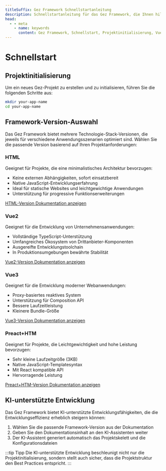 ```yaml
---
titleSuffix: Gez Framework Schnellstartanleitung
description: Schnellstartanleitung für das Gez Framework, die Ihnen hilft, ein Projekt von Grund auf aufzubauen, einschließlich Projektinitialisierung, Framework-Version-Auswahl und KI-unterstützter Entwicklung.
head:
  - - meta
    - name: keywords
      content: Gez Framework, Schnellstart, Projektinitialisierung, Vue-Entwicklung, HTML-Entwicklung, KI-Unterstützung
---
```


# Schnellstart

## Projektinitialisierung

Um ein neues Gez-Projekt zu erstellen und zu initialisieren, führen Sie die folgenden Schritte aus:

```bash
mkdir your-app-name
cd your-app-name
```

## Framework-Version-Auswahl

Das Gez Framework bietet mehrere Technologie-Stack-Versionen, die jeweils für verschiedene Anwendungsszenarien optimiert sind. Wählen Sie die passende Version basierend auf Ihren Projektanforderungen:

### HTML

Geeignet für Projekte, die eine minimalistisches Architektur bevorzugen:

- Keine externen Abhängigkeiten, sofort einsatzbereit
- Native JavaScript-Entwicklungserfahrung
- Ideal für statische Websites und leichtgewichtige Anwendungen
- Unterstützung für progressive Funktionserweiterungen

[HTML-Version Dokumentation anzeigen](../frameworks/html.md)

### Vue2

Geeignet für die Entwicklung von Unternehmensanwendungen:

- Vollständige TypeScript-Unterstützung
- Umfangreiches Ökosystem von Drittanbieter-Komponenten
- Ausgereifte Entwicklungstoolchain
- In Produktionsumgebungen bewährte Stabilität

[Vue2-Version Dokumentation anzeigen](../frameworks/vue2.md)

### Vue3

Geeignet für die Entwicklung moderner Webanwendungen:

- Proxy-basiertes reaktives System
- Unterstützung für Composition API
- Bessere Laufzeitleistung
- Kleinere Bundle-Größe

[Vue3-Version Dokumentation anzeigen](../frameworks/vue3.md)

### Preact+HTM

Geeignet für Projekte, die Leichtgewichtigkeit und hohe Leistung bevorzugen:

- Sehr kleine Laufzeitgröße (3KB)
- Native JavaScript-Templatesyntax
- Mit React kompatible API
- Hervorragende Leistung

[Preact+HTM-Version Dokumentation anzeigen](../frameworks/preact-htm.md)

## KI-unterstützte Entwicklung

Das Gez Framework bietet KI-unterstützte Entwicklungsfähigkeiten, die die Entwicklungseffizienz erheblich steigern können:

1. Wählen Sie die passende Framework-Version aus der Dokumentation
2. Geben Sie den Dokumentationsinhalt an den KI-Assistenten weiter
3. Der KI-Assistent generiert automatisch das Projektskelett und die Konfigurationsdateien

:::tip Tipp
Die KI-unterstützte Entwicklung beschleunigt nicht nur die Projektinitialisierung, sondern stellt auch sicher, dass die Projektstruktur den Best Practices entspricht.
:::